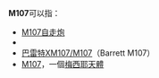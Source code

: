 '''M107'''可以指：
* [[M107自走炮|M107自走炮]]
*{{tsl|en|M107 projectile|M107高爆彈}}
* [[巴雷特M82狙擊步槍#M82到M107|巴雷特XM107/M107]]（Barrett M107）
* [[M107_(球狀星團)|M107]]，一個[[梅西耶天體|梅西耶天體]]

{{disambig}}